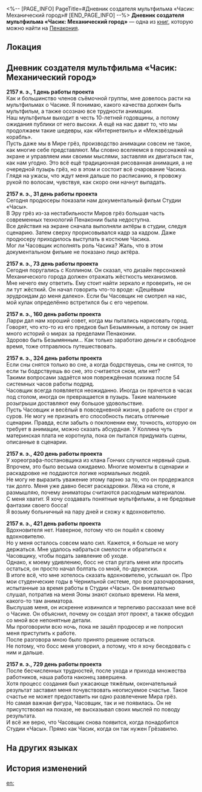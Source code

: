 <%-- [PAGE_INFO]
PageTitle=#Дневник создателя мультфильма «Часик: Механический город»#
[END_PAGE_INFO] --%>
{{Дополнить}}
{{Книга Инфобокс
|id           = 322
|partIds      = 190594
|Название     = 
|Изображение  = Предмет Книга Пенакония.png
|Мир          = Пенакония
|Томов        = 1
|Автор        = <!--нужно добавить-->
|Описание     = Записи мультипликатора серии мультфильмов про Часика, в которых описано, как шло производство мультфильма «Часик: Механический город».
|Том1         = {{tx}}
|Источник1    = {{tx|Отсутствует источник}}
|Персонажи    = 
|Фракции      = 
}}
'''Дневник создателя мультфильма «Часик: Механический город»''' — одна из [[Книги|книг]], которую можно найти на [[Пенакония]].

==Локация==
{{Отметка карты|<!--название карты-->|<!--id отметки-->}}

==Дневник создателя мультфильма «Часик: Механический город»==
'''2157 я. э., 1 день работы проекта'''<br />
Как и большинство членов съёмочной группы, мне довелось расти на мультфильмах о Часике. Я понимаю, какого качества должен быть мультфильм, а также осознаю все трудности анимации.<br />
Наш мультфильм выходит в честь 10-летней годовщины, а потому ожидания публики от него высоки. А ещё на нас давит то, что мы продолжаем такие шедевры, как «Интернетвиль» и «Межзвёздный корабль».<br />
Пусть даже мы в Мире грёз, производство анимации совсем не такое, как многие себе представляют. Мы словно вселяемся в персонажей на экране и управляем ими своими мыслями, заставляя их двигаться так, как нам угодно. Это всё ещё традиционная рисованная анимация, а не очередной пузырь грёз, но в этом и состоит всё очарование Часика.<br />
Глядя на ужасы, что ждут меня дальше по расписанию, я провожу рукой по волосам, чувствуя, как скоро они начнут выпадать.

'''2157 я. э., 31 день работы проекта'''<br />
Сегодня продюсеры показали нам документальный фильм Студии «Часы».<br />
В Эру грёз из-за нестабильности Миров грёз большая часть современных технологий Пенаконии была недоступна.<br />
Все действия на экране сначала выполняли актёры в студии, следуя сценарию. Затем сверху прорисовывался кадр за кадром. Даже продюсеру приходилось выступать в костюме Часика.<br />
Мог ли Часовщик исполнять роль Часика? Жаль, что в этом документальном фильме не показано лицо актёра.

'''2157 я. э., 73 день работы проекта'''<br />
Сегодня поругались с Коллином. Он сказал, что дизайн персонажей Механического города должен отражать жёсткость механизмов.<br />
Мне нечего ему ответить. Ему стоит найти зеркало и проверить, не он ли тут жёсткий. Он начал говорить что-то вроде: «Дешёвым эрудроидам до меня далеко». Если бы Часовщик не смотрел на нас, мой кулак определённо встретился бы с его черепом.

'''2157 я. э., 160 день работы проекта'''<br />
Ларри дал нам хороший совет, когда мы пытались нарисовать город. Говорят, что кто-то из его предков был Безымянным, а потому он знает много историй о мирах за пределами Пенаконии.<br />
Здорово быть Безымянным... Как только заработаю деньги и свободное время, тоже отправлюсь путешествовать.

'''2157 я. э., 324 день работы проекта'''<br />
Если сны снятся только во сне, а когда бодрствуешь, сны не снятся, то если ты бодрствуешь во сне, это считается сном, или нет?<br />
Такими вопросами задаётся моя повреждённая психика после 54 системных часов работы подряд.<br />
Часовщик всегда появляется неожиданно. Иногда он прячется в часах под столом, иногда он превращается в пузырь. Такие маленькие розыгрыши доставляют ему большое удовольствие.<br />
Пусть Часовщик и весёлый в повседневной жизни, в работе он строг и суров. Не могу не признать его способность писать отличные сценарии. Правда, если забыть о поклонении ему, точность, которую он требует в анимации, можно сказать абсурдная. У Коллина чуть материнская плата не коротнула, пока он пытался придумать сцены, описанные в сценарии.

'''2157 я. э., 420 день работы проекта'''<br />
У хореографа-постановщика из клана Гончих случился нервный срыв. Впрочем, это было весьма ожидаемо. Многие моменты в сценарии и раскадровке не поддаются логике нормальных людей.<br />
Не могу не выразить уважение этому парню за то, что он продержался так долго. Меня уже давно бесят раскадровки. Лёжа на столе, я размышляю, почему аниматоры считаются расходным материалом.<br />
С меня хватит. Я хочу создавать понятные мультфильмы, а не бредовые фантазии своего босса!<br />
Я возьму больничный на пару дней и схожу к вдохновителю.

'''2157 я. э., 421 день работы проекта'''<br />
Вдохновителя нет. Наверное, потому что он пошёл к своему вдохновителю.<br />
Но у меня осталось совсем мало сил. Кажется, я больше не могу держаться. Мне удалось набраться смелости и обратиться к Часовщику, чтобы подать заявление об уходе.<br />
Однако, к моему удивлению, босс не стал ругать меня или просить остаться, он просто начал болтать со мной, по-дружески.<br />
В итоге всё, что мне хотелось сказать вдохновителю, услышал он. Про мои студенческие годы в Чернильной системе, про все разочарования, испытанные за время работы в Студии «Часы». Он внимательно слушал, потратив на меня Эоны знают сколько времени. На меня, какого-то там аниматора.<br />
Выслушав меня, он искренне извинился и терпеливо рассказал мне всё о Часике. Он объяснил, почему он создал этот проект, а также обсудил со мной все непонятные детали.<br />
Мы проговорили всю ночь, пока не зашёл продюсер и не попросил меня приступить к работе.<br />
После разговора мною было принято решение остаться.<br />
Не потому, что босс меня уговорил, а потому, что я хочу беседовать с ним и дальше.

'''2157 я. э., 729 день работы проекта'''<br />
После бесчисленных трудностей, после ухода и прихода множества работников, наша работа наконец завершена.<br />
Хотя процесс создания был ужасающе тяжёлым, окончательный результат заставил меня почувствовать неописуемое счастье. Такое счастье не может предоставить ни одно развлечение Мира грёз.<br />
Но самая важная фигура, Часовщик, так и не появилась. Он не присутствовал на показе, не высказывал своих мыслей по поводу результата.<br />
И всё же верю, что Часовщик снова появится, когда понадобится Студии «Часы». Прямо как Часик, когда он так нужен Грёзавилю.

==На других языках==
{{На других языках
|en   = Maker's Diary about ''Mecha Town''
|zhs  = 《机械小镇》创作日志
|zht  = 《機械小鎮》創作日誌
|ja   = 『マシーンタウン』創作日誌
|ko   = ≪기계 마을≫ 창작 일지
|es   = Diario del Relojero sobre «Ciudad mecánica»
|fr   = Journal de création de ''Méca-polis''
|ru   = Дневник создателя мультфильма «Часик: Механический город»
|th   = บันทึกการสร้าง "เมืองจักรกล"
|vi   = Nhật Ký Sáng Tạo "Thị Trấn Cơ Khí"
|de   = Tagebuch des Produzenten über „Mechastadt“
|id   = Log Kreasi "Kota Mekanik"
|pt   = Diário do Criador sobre a Cidade Robô
}}

==История изменений==
{{История изменений|3.5}}

[[en:]]